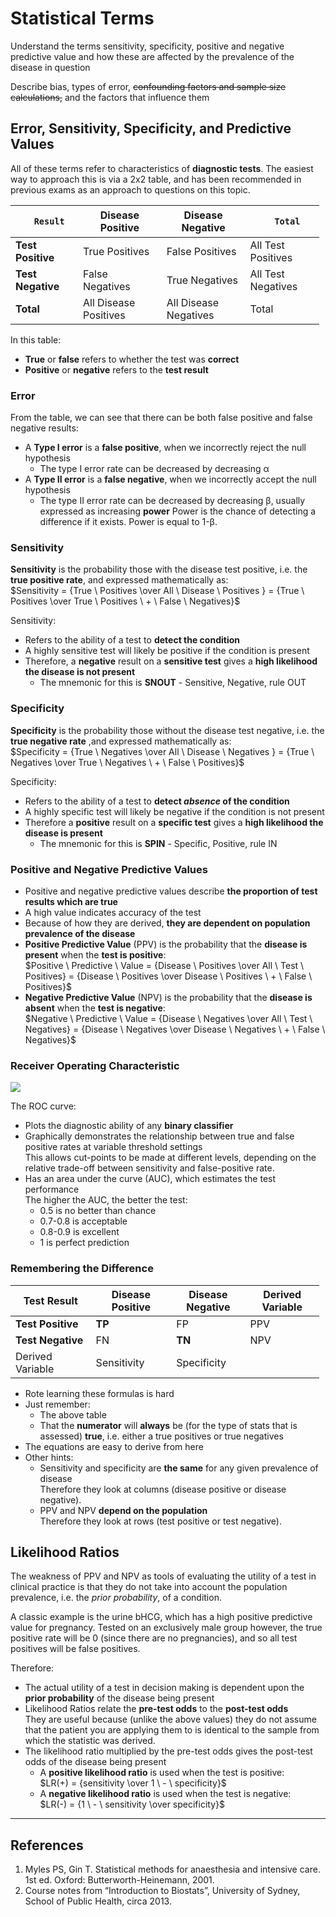 # Statistical Terms

:::dual
Understand the terms sensitivity, specificity, positive and negative predictive value and how these are affected by the prevalence of the disease in question
:::

:::CICM
Describe bias, types of error, ~~confounding factors and sample size calculations,~~ and the factors that influence them
:::


## Error, Sensitivity, Specificity, and Predictive Values

:::info
All of these terms refer to characteristics of **diagnostic tests**. The easiest way to approach this is via a 2x2 table, and has been recommended in previous exams as an approach to questions on this topic.
:::

+-------------------+-----------------------+-----------------------+--------------------+
|       Result      |   Disease  Positive   |    Disease Negative   |       Total        |
+===================+=======================+=======================+====================+
| **Test Positive** | True Positives        | False Positives       | All Test Positives |
+-------------------+-----------------------+-----------------------+--------------------+
| **Test Negative** | False Negatives       | True Negatives        | All Test Negatives |
+-------------------+-----------------------+-----------------------+--------------------+
| **Total**         | All Disease Positives | All Disease Negatives | Total              |
+-------------------+-----------------------+-----------------------+--------------------+


In this table:

* **True** or **false** refers to whether the test was **correct**
* **Positive** or **negative** refers to the **test result**


### Error

From the table, we can see that there can be both false positive and false negative results:

* A **Type I error** is a **false positive**, when we incorrectly reject the null hypothesis
    * The type I error rate can be decreased by decreasing α
* A **Type II error** is a **false negative**, when we incorrectly accept the null hypothesis
    * The type II error rate can be decreased by decreasing β, usually expressed as increasing **power**
    Power is the chance of detecting a difference if it exists. Power is equal to 1-β. 


### Sensitivity

**Sensitivity** is the probability those with the disease test positive, i.e. the **true positive rate**, and expressed mathematically as:\
$Sensitivity = {True \ Positives \over All \ Disease \ Positives } = {True \ Positives \over True \ Positives \ + \ False \ Negatives}$


Sensitivity:

* Refers to the ability of a test to **detect the condition**
* A highly sensitive test will likely be positive if the condition is present
* Therefore, a **negative** result on a **sensitive test** gives a **high likelihood the disease is not present**
    * The mnemonic for this is **SNOUT** - Sensitive, Negative, rule OUT


### Specificity

**Specificity** is the probability those without the disease test negative, i.e. the **true negative rate** ,and expressed mathematically as:\
$Specificity = {True \ Negatives \over All \ Disease \ Negatives } = {True \ Negatives \over True \ Negatives \ + \ False \ Positives}$


Specificity:

* Refers to the ability of a test to **detect *absence* of the condition**\
* A highly specific test will likely be negative if the condition is not present
* Therefore a **positive** result on a **specific test** gives a **high likelihood the disease is present**
  * The mnemonic for this is **SPIN** - Specific, Positive, rule IN


### Positive and Negative Predictive Values

* Positive and negative predictive values describe **the proportion of test results which are true**
* A high value indicates accuracy of the test
* Because of how they are derived, **they are dependent on population prevalence of the disease**
* **Positive Predictive Value** (PPV) is the probability that the **disease is present** when the **test is positive**:\
$Positive \ Predictive \  Value = {Disease \ Positives \over All \ Test \ Positives} = {Disease \ Positives \over Disease \ Positives \ + \ False \ Positives}$
* **Negative Predictive Value** (NPV) is the probability that the **disease is absent** when the **test is negative**:\
$Negative \ Predictive \ Value = {Disease \ Negatives \over All \ Test \ Negatives} = {Disease \ Negatives \over Disease \ Negatives \ + \ False \ Negatives}$


### Receiver Operating Characteristic

<img src="/resources/roc.svg">


The ROC curve:

* Plots the diagnostic ability of any **binary classifier**
* Graphically demonstrates the relationship between true and false positive rates at variable threshold settings\
This allows cut-points to be made at different levels, depending on the relative trade-off between sensitivity and false-positive rate.
* Has an area under the curve (AUC), which estimates the test performance\
The higher the AUC, the better the test:
    * 0.5 is no better than chance
    * 0.7-0.8 is acceptable
    * 0.8-0.9 is excellent
    * 1 is perfect prediction


### Remembering the Difference

+-------------------+-------------------+------------------+------------------+
|    Test Result    | Disease  Positive | Disease Negative | Derived Variable |
+===================+===================+==================+==================+
| **Test Positive** | **TP**            | FP               | PPV              |
+-------------------+-------------------+------------------+------------------+
| **Test Negative** | FN                | **TN**           | NPV              |
+-------------------+-------------------+------------------+------------------+
| Derived Variable  | Sensitivity       | Specificity      |                  |
+-------------------+-------------------+------------------+------------------+


* Rote learning these formulas is hard
* Just remember:
    * The above table
    * That the **numerator** will **always** be (for the type of stats that is assessed) **true**, i.e. either a true positives or true negatives
* The equations are easy to derive from here
* Other hints:
    * Sensitivity and specificity are **the same** for any given prevalence of disease\
    Therefore they look at columns (disease positive or disease negative).
    * PPV and NPV **depend on the population**\
    Therefore they look at rows (test positive or test negative).

## Likelihood Ratios

The weakness of PPV and NPV as tools of evaluating the utility of a test in clinical practice is that they do not take into account the population prevalence, i.e. the *prior probability*, of a condition.

A classic example is the urine bHCG, which has a high positive predictive value for pregnancy. Tested on an exclusively male group however, the true positive rate will be 0 (since there are no pregnancies), and so all test positives will be false positives.

Therefore:

* The actual utility of a test in decision making is dependent upon the **prior probability** of the disease being present
* Likelihood Ratios relate the **pre-test odds** to the **post-test odds**\
They are useful because (unlike the above values) they do not assume that the patient you are applying them to is identical to the sample from which the statistic was derived.
* The likelihood ratio multiplied by the pre-test odds gives the post-test odds of the disease being present
    * A **positive likelihood ratio** is used when the test is positive:\
    $LR(+) = {sensitivity \over 1 \ - \ specificity}$
    * A **negative likelihood ratio** is used when the test is negative:\
    $LR(-) = {1 \ - \ sensitivity \over specificity}$

---

## References

1. Myles PS, Gin T. Statistical methods for anaesthesia and intensive care. 1st ed. Oxford: Butterworth-Heinemann, 2001.
2. Course notes from "Introduction to Biostats", University of Sydney, School of Public Health, circa 2013.